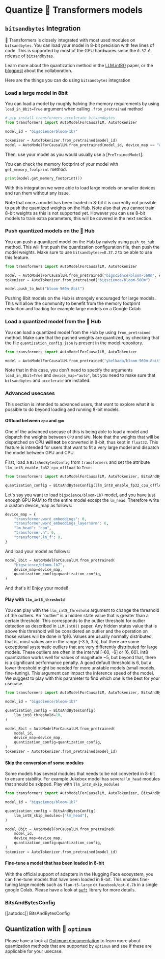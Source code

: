 <!--Copyright 2023 The HuggingFace Team. All rights reserved.

Licensed under the Apache License, Version 2.0 (the "License"); you may not use this file except in compliance with
the License. You may obtain a copy of the License at

http://www.apache.org/licenses/LICENSE-2.0

Unless required by applicable law or agreed to in writing, software distributed under the License is distributed on
an "AS IS" BASIS, WITHOUT WARRANTIES OR CONDITIONS OF ANY KIND, either express or implied. See the License for the
specific language governing permissions and limitations under the License.
-->

# Quantize 🤗 Transformers models

## `bitsandbytes` Integration

🤗 Transformers is closely integrated with most used modules on `bitsandbytes`. You can load your model in 8-bit precision with few lines of code.
This is supported by most of the GPU hardwares since the `0.37.0` release of `bitsandbytes`.

Learn more about the quantization method in the [LLM.int8()](https://arxiv.org/abs/2208.07339) paper, or the [blogpost](https://huggingface.co/blog/hf-bitsandbytes-integration) about the collaboration.

Here are the things you can do using `bitsandbytes` integration

### Load a large model in 8bit

You can load a model by roughly halving the memory requirements by using `load_in_8bit=True` argument when calling `.from_pretrained` method


```python
# pip install transformers accelerate bitsandbytes
from transformers import AutoModelForCausalLM, AutoTokenizer

model_id = "bigscience/bloom-1b7"

tokenizer = AutoTokenizer.from_pretrained(model_id)
model = AutoModelForCausalLM.from_pretrained(model_id, device_map == "auto", load_in_8bit=True)
```

Then, use your model as you would usually use a [`PreTrainedModel`].

You can check the memory footprint of your model with `get_memory_footprint` method.

```python
print(model.get_memory_footprint())
```

With this integration we were able to load large models on smaller devices and run them without any issue.  

<Tip warning={true}>

Note that once a model has been loaded in 8-bit it is currently not possible to push the quantized weights on the Hub. Note also that you cannot train 8-bit weights as this is not supported yet. However you can use 8-bit models to train extra parameters, this will be covered in the next section.

</Tip>

### Push quantized models on the 🤗 Hub

You can push a quantized model on the Hub by naively using `push_to_hub` method. This will first push the quantization configuration file, then push the model weights.
Make sure to use `bitsandbytes>=0.37.2` to be able to use this feature. 

```python
from transformers import AutoModelForCausalLM, AutoTokenizer

model = AutoModelForCausalLM.from_pretrained("bigscience/bloom-560m", device_map="auto", load_in_8bit=True)
tokenizer = AutoTokenizer.from_pretrained("bigscience/bloom-560m")

model.push_to_hub("bloom-560m-8bit")
```

<Tip warning={true}>

Pushing 8bit models on the Hub is strongely encouraged for large models. This will allow the community to benefit from the memory footprint reduction and loading for example large models on a Google Colab.

</Tip>

### Load a quantized model from the 🤗 Hub

You can load a quantized model from the Hub by using `from_pretrained` method. Make sure that the pushed weights are quantized, by checking that the file `quantization_config.json` is present in the model repository.

```python
from transformers import AutoModelForCausalLM, AutoTokenizer

model = AutoModelForCausalLM.from_pretrained("ybelkada/bloom-560m-8bit")
```
Note that in this case, you don't need to specify the arguments `load_in_8bit=True` and `device_map="auto"`, but you need to make sure that `bitsandbytes` and `accelerate` are installed.

### Advanced usecases

This section is intended to advanced users, that want to explore what it is possible to do beyond loading and running 8-bit models.

#### Offload between `cpu` and `gpu`

One of the advanced usecase of this is being able to load a model and dispatch the weights between `CPU` and `GPU`. Note that the weights that will be dispatched on CPU **will not** be converted in 8-bit, thus kept in `float32`. This feature is intended for users that want to fit a very large model and dispatch the model between GPU and CPU.

First, load a `BitsAndBytesConfig` from `transformers` and set the attribute `llm_int8_enable_fp32_cpu_offload` to `True`:

```python
from transformers import AutoModelForCausalLM, AutoTokenizer, BitsAndBytesConfig

quantization_config = BitsAndBytesConfig(llm_int8_enable_fp32_cpu_offload=True)
```

Let's say you want to load `bigscience/bloom-1b7` model, and you have just enough GPU RAM to fit the entire model except the `lm_head`. Therefore write a custom device_map as follows:
```python
device_map = {
    "transformer.word_embeddings": 0,
    "transformer.word_embeddings_layernorm": 0,
    "lm_head": "cpu",
    "transformer.h": 0,
    "transformer.ln_f": 0,
}
```

And load your model as follows:
```python
model_8bit = AutoModelForCausalLM.from_pretrained(
    "bigscience/bloom-1b7",
    device_map=device_map,
    quantization_config=quantization_config,
)
```

And that's it! Enjoy your model!

#### Play with `llm_int8_threshold`

You can play with the `llm_int8_threshold` argument to change the threshold of the outliers. An "outlier" is a hidden state value that is greater than a certain threshold. 
This corresponds to the outlier threshold for outlier detection as described in `LLM.int8()` paper. Any hidden states value that is above this threshold will be considered an outlier and the operation on those values will be done in fp16. Values are usually normally distributed, that is, most values are in the range [-3.5, 3.5], but there are some exceptional systematic outliers that are very differently distributed for large models. These outliers are often in the interval [-60, -6] or [6, 60]. Int8 quantization works well for values of magnitude ~5, but beyond that, there is a significant performance penalty. A good default threshold is 6, but a lower threshold might be needed for more unstable models (small models, fine-tuning).
This argument can impact the inference speed of the model. We suggest to play with this parameter to find which one is the best for your usecase.

```python
from transformers import AutoModelForCausalLM, AutoTokenizer, BitsAndBytesConfig

model_id = "bigscience/bloom-1b7"

quantization_config = BitsAndBytesConfig(
    llm_int8_threshold=10,
)

model_8bit = AutoModelForCausalLM.from_pretrained(
    model_id,
    device_map=device_map,
    quantization_config=quantization_config,
)
tokenizer = AutoTokenizer.from_pretrained(model_id)
```

#### Skip the conversion of some modules

Some models has several modules that needs to be not converted in 8-bit to ensure stability. For example Jukebox model has several `lm_head` modules that should be skipped. Play with `llm_int8_skip_modules` 

```python
from transformers import AutoModelForCausalLM, AutoTokenizer, BitsAndBytesConfig

model_id = "bigscience/bloom-1b7"

quantization_config = BitsAndBytesConfig(
    llm_int8_skip_modules=["lm_head"],
)

model_8bit = AutoModelForCausalLM.from_pretrained(
    model_id,
    device_map=device_map,
    quantization_config=quantization_config,
)
tokenizer = AutoTokenizer.from_pretrained(model_id)
```

#### Fine-tune a model that has been loaded in 8-bit

With the official support of adapters in the Hugging Face ecosystem, you can fine-tune models that have been loaded in 8-bit. 
This enables fine-tuning large models such as `flan-t5-large` or `facebook/opt-6.7b` in a single google Colab. Please have a look at [`peft`](https://github.com/huggingface/peft) library for more details.

### BitsAndBytesConfig

[[autodoc]] BitsAndBytesConfig


## Quantization with 🤗 `optimum` 

Please have a look at [Optimum documentation](https://huggingface.co/docs/optimum/index) to learn more about quantization methods that are supported by `optimum` and see if these are applicable for your usecase.

